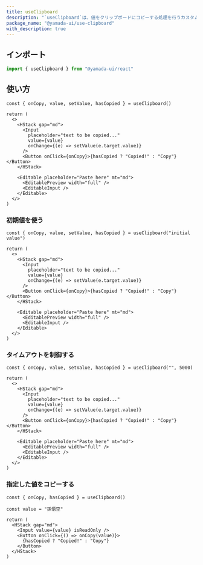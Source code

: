 ```yaml
---
title: useClipboard
description: "`useClipboard`は、値をクリップボードにコピーする処理を行うカスタムフックです。"
package_name: "@yamada-ui/use-clipboard"
with_description: true
---
```


## インポート

```ts
import { useClipboard } from "@yamada-ui/react"
```

## 使い方

```tsx functional=true
const { onCopy, value, setValue, hasCopied } = useClipboard()

return (
  <>
    <HStack gap="md">
      <Input
        placeholder="text to be copied..."
        value={value}
        onChange={(e) => setValue(e.target.value)}
      />
      <Button onClick={onCopy}>{hasCopied ? "Copied!" : "Copy"}</Button>
    </HStack>

    <Editable placeholder="Paste here" mt="md">
      <EditablePreview width="full" />
      <EditableInput />
    </Editable>
  </>
)
```

### 初期値を使う

```tsx functional=true
const { onCopy, value, setValue, hasCopied } = useClipboard("initial value")

return (
  <>
    <HStack gap="md">
      <Input
        placeholder="text to be copied..."
        value={value}
        onChange={(e) => setValue(e.target.value)}
      />
      <Button onClick={onCopy}>{hasCopied ? "Copied!" : "Copy"}</Button>
    </HStack>

    <Editable placeholder="Paste here" mt="md">
      <EditablePreview width="full" />
      <EditableInput />
    </Editable>
  </>
)
```

### タイムアウトを制御する

```tsx functional=true
const { onCopy, value, setValue, hasCopied } = useClipboard("", 5000)

return (
  <>
    <HStack gap="md">
      <Input
        placeholder="text to be copied..."
        value={value}
        onChange={(e) => setValue(e.target.value)}
      />
      <Button onClick={onCopy}>{hasCopied ? "Copied!" : "Copy"}</Button>
    </HStack>

    <Editable placeholder="Paste here" mt="md">
      <EditablePreview width="full" />
      <EditableInput />
    </Editable>
  </>
)
```

### 指定した値をコピーする

```tsx functional=true
const { onCopy, hasCopied } = useClipboard()

const value = "孫悟空"

return (
  <HStack gap="md">
    <Input value={value} isReadOnly />
    <Button onClick={() => onCopy(value)}>
      {hasCopied ? "Copied!" : "Copy"}
    </Button>
  </HStack>
)
```
